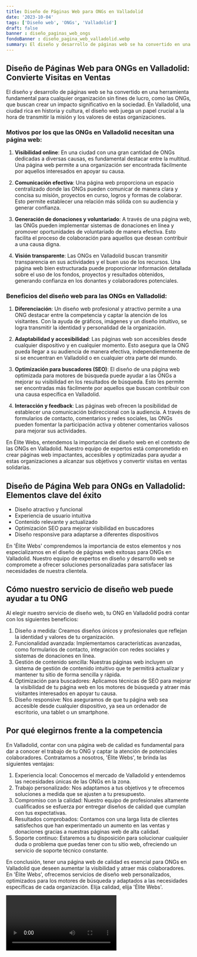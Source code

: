 ```yaml
---
title: Diseño de Páginas Web para ONGs en Valladolid
date: '2023-10-04'
tags: ['Diseño web', 'ONGs', 'Valladolid']
draft: false
banner : diseño_paginas_web_ongs
fondoBanner : diseño_pagina_web_valladolid.webp
summary: El diseño y desarrollo de páginas web se ha convertido en una herramienta fundamental para cualquier organización sin fines de lucro, como las ONGs, que buscan crear un impacto significativo en la sociedad. En Valladolid, una ciudad rica en historia y cultura, el diseño web juega un papel crucial a la hora de transmitir la misión y los valores de estas organizaciones.
---
```


## Diseño de Páginas Web para ONGs en Valladolid: Convierte Visitas en Ventas

El diseño y desarrollo de páginas web se ha convertido en una herramienta fundamental para cualquier organización sin fines de lucro, como las ONGs, que buscan crear un impacto significativo en la sociedad. En Valladolid, una ciudad rica en historia y cultura, el diseño web juega un papel crucial a la hora de transmitir la misión y los valores de estas organizaciones.

### Motivos por los que las ONGs en Valladolid necesitan una página web:

1. **Visibilidad online**: En una ciudad con una gran cantidad de ONGs dedicadas a diversas causas, es fundamental destacar entre la multitud. Una página web permite a una organización ser encontrada fácilmente por aquellos interesados en apoyar su causa.

2. **Comunicación efectiva**: Una página web proporciona un espacio centralizado donde las ONGs pueden comunicar de manera clara y concisa su misión, proyectos en curso, logros y formas de colaborar. Esto permite establecer una relación más sólida con su audiencia y generar confianza.

3. **Generación de donaciones y voluntariado**: A través de una página web, las ONGs pueden implementar sistemas de donaciones en línea y promover oportunidades de voluntariado de manera efectiva. Esto facilita el proceso de colaboración para aquellos que desean contribuir a una causa digna.

4. **Visión transparente**: Las ONGs en Valladolid buscan transmitir transparencia en sus actividades y el buen uso de los recursos. Una página web bien estructurada puede proporcionar información detallada sobre el uso de los fondos, proyectos y resultados obtenidos, generando confianza en los donantes y colaboradores potenciales.

### Beneficios del diseño web para las ONGs en Valladolid:

1. **Diferenciación**: Un diseño web profesional y atractivo permite a una ONG destacar entre la competencia y captar la atención de los visitantes. Con la ayuda de gráficos, imágenes y un diseño intuitivo, se logra transmitir la identidad y personalidad de la organización.

2. **Adaptabilidad y accesibilidad**: Las páginas web son accesibles desde cualquier dispositivo y en cualquier momento. Esto asegura que la ONG pueda llegar a su audiencia de manera efectiva, independientemente de si se encuentran en Valladolid o en cualquier otra parte del mundo.

3. **Optimización para buscadores (SEO)**: El diseño de una página web optimizada para motores de búsqueda puede ayudar a las ONGs a mejorar su visibilidad en los resultados de búsqueda. Esto les permite ser encontradas más fácilmente por aquellos que buscan contribuir con una causa específica en Valladolid.

4. **Interacción y feedback**: Las páginas web ofrecen la posibilidad de establecer una comunicación bidireccional con la audiencia. A través de formularios de contacto, comentarios y redes sociales, las ONGs pueden fomentar la participación activa y obtener comentarios valiosos para mejorar sus actividades.

En Élite Webs, entendemos la importancia del diseño web en el contexto de las ONGs en Valladolid. Nuestro equipo de expertos está comprometido en crear páginas web impactantes, accesibles y optimizadas para ayudar a estas organizaciones a alcanzar sus objetivos y convertir visitas en ventas solidarias.

<GifSeo />

<Cta />

## Diseño de Página Web para ONGs en Valladolid: Elementos clave del éxito

- Diseño atractivo y funcional
- Experiencia de usuario intuitiva
- Contenido relevante y actualizado
- Optimización SEO para mejorar visibilidad en buscadores
- Diseño responsive para adaptarse a diferentes dispositivos

En 'Élite Webs' comprendemos la importancia de estos elementos y nos especializamos en el diseño de páginas web exitosas para ONGs en Valladolid. Nuestro equipo de expertos en diseño y desarrollo web se compromete a ofrecer soluciones personalizadas para satisfacer las necesidades de nuestra clientela.

## Cómo nuestro servicio de diseño web puede ayudar a tu ONG

Al elegir nuestro servicio de diseño web, tu ONG en Valladolid podrá contar con los siguientes beneficios:

1. Diseño a medida: Creamos diseños únicos y profesionales que reflejan la identidad y valores de tu organización.
2. Funcionalidad avanzada: Implementamos características avanzadas, como formularios de contacto, integración con redes sociales y sistemas de donaciones en línea.
3. Gestión de contenido sencilla: Nuestras páginas web incluyen un sistema de gestión de contenido intuitivo que te permitirá actualizar y mantener tu sitio de forma sencilla y rápida.
4. Optimización para buscadores: Aplicamos técnicas de SEO para mejorar la visibilidad de tu página web en los motores de búsqueda y atraer más visitantes interesados en apoyar tu causa.
5. Diseño responsive: Nos aseguramos de que tu página web sea accesible desde cualquier dispositivo, ya sea un ordenador de escritorio, una tablet o un smartphone.

## Por qué elegirnos frente a la competencia

En Valladolid, contar con una página web de calidad es fundamental para dar a conocer el trabajo de tu ONG y captar la atención de potenciales colaboradores. Contratarnos a nosotros, 'Élite Webs', te brinda las siguientes ventajas:

1. Experiencia local: Conocemos el mercado de Valladolid y entendemos las necesidades únicas de las ONGs en la zona.
2. Trabajo personalizado: Nos adaptamos a tus objetivos y te ofrecemos soluciones a medida que se ajusten a tu presupuesto.
3. Compromiso con la calidad: Nuestro equipo de profesionales altamente cualificados se esfuerza por entregar diseños de calidad que cumplan con tus expectativas.
4. Resultados comprobados: Contamos con una larga lista de clientes satisfechos que han experimentado un aumento en las ventas y donaciones gracias a nuestras páginas web de alta calidad.
5. Soporte continuo: Estaremos a tu disposición para solucionar cualquier duda o problema que puedas tener con tu sitio web, ofreciendo un servicio de soporte técnico constante.

En conclusión, tener una página web de calidad es esencial para ONGs en Valladolid que deseen aumentar la visibilidad y atraer más colaboradores. En 'Élite Webs', ofrecemos servicios de diseño web personalizados, optimizados para los motores de búsqueda y adaptados a las necesidades específicas de cada organización. Elija calidad, elija 'Élite Webs'.

<Video />

<CtaBot job='ONGs' city='Valladolid'/>

<Gmaps query='Valladolid+españa+maps' />